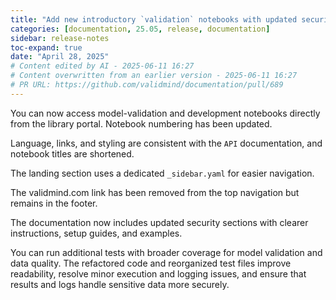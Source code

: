 ```yaml
---
title: "Add new introductory `validation` notebooks with updated security sections and clearer instructions (#689)"
categories: [documentation, 25.05, release, documentation]
sidebar: release-notes
toc-expand: true
date: "April 28, 2025"
# Content edited by AI - 2025-06-11 16:27
# Content overwritten from an earlier version - 2025-06-11 16:27
# PR URL: https://github.com/validmind/documentation/pull/689
---
```


You can now access model-validation and development notebooks directly from the library portal. Notebook numbering has been updated.

Language, links, and styling are consistent with the `API` documentation, and notebook titles are shortened.

The landing section uses a dedicated `_sidebar.yaml` for easier navigation.

The validmind.com link has been removed from the top navigation but remains in the footer.

The documentation now includes updated security sections with clearer instructions, setup guides, and examples.

You can run additional tests with broader coverage for model validation and data quality. The refactored code and reorganized test files improve readability, resolve minor execution and logging issues, and ensure that results and logs handle sensitive data more securely.

<!--- VALIDATION SUMMARY
Content Type: title
Validation Status: CHECK
Attempts: 7
Last Validation: 2025-06-11 16:26:11
Reedit Available: Yes
--->
